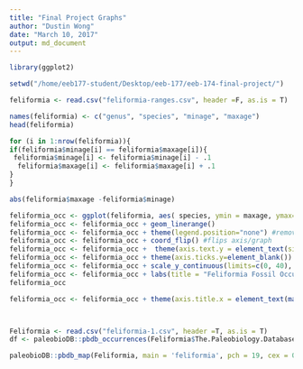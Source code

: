 ```yaml
---
title: "Final Project Graphs"
author: "Dustin Wong"
date: "March 10, 2017"
output: md_document
---
```


```r
library(ggplot2)

setwd("/home/eeb177-student/Desktop/eeb-177/eeb-174-final-project/")

feliformia <- read.csv("feliformia-ranges.csv", header =F, as.is = T)

names(feliformia) <- c("genus", "species", "minage", "maxage")
head(feliformia)
```

```r
for (i in 1:nrow(feliformia)){
if(feliformia$minage[i] == feliformia$maxage[i]){
 feliformia$minage[i] <- feliformia$minage[i] - .1
  feliformia$maxage[i] <- feliformia$maxage[i] + .1
}
}

abs(feliformia$maxage -feliformia$minage)

feliformia_occ <- ggplot(feliformia, aes( species, ymin = maxage, ymax=minage, colour = genus))
feliformia_occ <- feliformia_occ + geom_linerange()
feliformia_occ <- feliformia_occ + theme(legend.position="none") #removes legend
feliformia_occ <- feliformia_occ + coord_flip() #flips axis/graph
feliformia_occ <- feliformia_occ +  theme(axis.text.y = element_text(size=4)) #larger text size
feliformia_occ <- feliformia_occ + theme(axis.ticks.y=element_blank()) #removes tick marks
feliformia_occ <- feliformia_occ + scale_y_continuous(limits=c(0, 40), expand = c(0, 0), breaks=c(0, 5, 10, 15, 20, 25, 30, 35, 40)) #removes white space on graphs
feliformia_occ <- feliformia_occ + labs(title = "Feliformia Fossil Occurrences", x = "Species", y = "Ma ago") + theme(plot.title = element_text(hjust = 0.5, size=22, face = "bold"), axis.title =element_text(size=20))  #adds title/labels
feliformia_occ 

feliformia_occ <- feliformia_occ + theme(axis.title.x = element_text(margin(r=10)))




```


```r
Feliformia <- read.csv("feliformia-1.csv", header =T, as.is = T)
df <- paleobioDB::pbdb_occurrences(Feliformia$The.Paleobiology.Database)

paleobioDB::pbdb_map(Feliformia, main = 'feliformia', pch = 19, cex = 0.7)

```